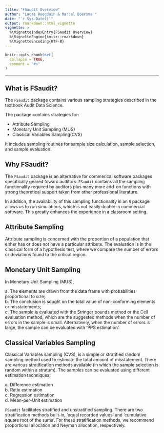 ```yaml
---
title: "FSaudit Overview"
author: "Lucas Hoogduin & Marcel Boersma "
date: "`r Sys.Date()`"
output: rmarkdown::html_vignette
vignette: >
  %\VignetteIndexEntry{FSaudit Overview}
  %\VignetteEngine{knitr::rmarkdown}
  %\VignetteEncoding{UTF-8}
---
```


```r
knitr::opts_chunk$set(
  collapse = TRUE,
  comment = "#>"
)
```
---



## What is FSaudit?

The `FSaudit` package contains various sampling strategies described in the textbook Audit Data Science.

The package contains strategies for:

- Attribute Sampling
- Monetary Unit Sampling (MUS)
- Classical Variables Sampling(CVS)

It includes sampling routines for sample size calculation, sample selection, and sample evaluation.

## Why FSaudit?

The `FSaudit` package is an alternative for commerical software packages specifically geared toward auditors. `FSaudit` contains all the sampling functionality required by auditors plus many more add-on functions with strong theoretical support taken from other professional literature. 

In addition, the availability of this sampling functionality in an `R` package allows us to run simulations, which is not easily doable in commercial software. This greatly enhances the experience in a classroom setting.

## Attribute Sampling

Attribute sampling is concerned with the proportion of a population that either has or does not have a particular attribute. The evaluation is in the classical form of a hypothesis test, where we compare the number of errors or deviations found to the critical region.

## Monetary Unit Sampling

In Monetary Unit Sampling (MUS),

| a. The elements are drawn from the data frame with probabilities proportional to size;
| b. The conclusion is sought on the total value of non-conforming elements or misstatements;
| c. The sample is evaluated with the Stringer bounds method or the Cell evaluation method, which are the suggested methods when the number of errors in the sample is small. Alternatively, when the number of errors is large, the sample can be evaluated with 'PPS estimation'.

## Classical Variables Sampling

Classical Variables sampling (CVS), is a simple or stratified random sampling method used to estimate the total amount of misstatement. There are various stratification methods available (in which the sample selection is random within a stratum). The samples can be evaluated using different estimation techniques:

| a. Difference estimation
| b. Ratio estimation
| c. Regression estimation
| d. Mean-per-Unit estimation

\vspace{24pt}

`FSaudit` facilitates stratified and unstratified sampling. There are two stratification methods built-in, 'equal recorded values' and 'cumulative square root of the sums'. For these stratification methods, we recommend proportional allocation and Neyman allocation, respectively.

